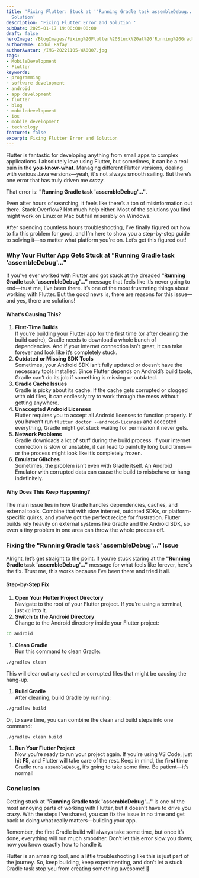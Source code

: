 ```yaml
---
title: 'Fixing Flutter: Stuck at ''Running Gradle task assembleDebug...'' – Quick
  Solution'
description: 'Fixing Flutter Error and Solution '
pubDate: 2025-01-17 19:00:00+00:00
draft: false
heroImage: /BlogImages/Fixing%20Flutter%20Stuck%20at%20'Running%20Gradle%20task%20assembleDebug...'%20–%20Quick%20Solution.webp
authorName: Abdul Rafay
authorAvatar: /IMG-20221105-WA0007.jpg
tags:
- MobileDevelopment
- Flutter
keywords:
- programming
- software development
- android
- app development
- flutter
- blog
- mobiledevelopment
- ios
- mobile development
- technology
featured: false
excerpt: Fixing Flutter Error and Solution
---
```

Flutter is fantastic for developing anything from small apps to complex applications. I absolutely love using Flutter, but sometimes, it can be a real pain in the **you-know-what**. Managing different Flutter versions, dealing with various Java versions—yeah, it's not always smooth sailing. But there’s one error that has truly driven me _crazy_.

That error is: **"Running Gradle task 'assembleDebug'..."**.

Even after hours of searching, it feels like there’s a ton of misinformation out there. Stack Overflow? Not much help either. Most of the solutions you find might work on Linux or Mac but fail miserably on Windows.

After spending countless hours troubleshooting, I’ve finally figured out how to fix this problem for good, and I’m here to show you a step-by-step guide to solving it—no matter what platform you're on. Let’s get this figured out!

### Why Your Flutter App Gets Stuck at "Running Gradle task 'assembleDebug'..."

If you've ever worked with Flutter and got stuck at the dreaded **"Running Gradle task 'assembleDebug'..."** message that feels like it’s never going to end—trust me, I’ve been there. It’s one of the most frustrating things about working with Flutter. But the good news is, there are reasons for this issue—and yes, there are solutions!

#### What’s Causing This?

1. **First-Time Builds**\
   If you’re building your Flutter app for the first time (or after clearing the build cache), Gradle needs to download a whole bunch of dependencies. And if your internet connection isn’t great, it can take forever and look like it’s completely stuck.
2. **Outdated or Missing SDK Tools**\
   Sometimes, your Android SDK isn’t fully updated or doesn’t have the necessary tools installed. Since Flutter depends on Android’s build tools, Gradle can’t do its job if something is missing or outdated.
3. **Gradle Cache Issues**\
   Gradle is picky about its cache. If the cache gets corrupted or clogged with old files, it can endlessly try to work through the mess without getting anywhere.
4. **Unaccepted Android Licenses**\
   Flutter requires you to accept all Android licenses to function properly. If you haven’t run `flutter doctor --android-licenses` and accepted everything, Gradle might get stuck waiting for permission it never gets.
5. **Network Problems**\
   Gradle downloads a lot of stuff during the build process. If your internet connection is slow or unstable, it can lead to painfully long build times—or the process might look like it’s completely frozen.
6. **Emulator Glitches**\
   Sometimes, the problem isn’t even with Gradle itself. An Android Emulator with corrupted data can cause the build to misbehave or hang indefinitely.

#### Why Does This Keep Happening?

The main issue lies in how Gradle handles dependencies, caches, and external tools. Combine that with slow internet, outdated SDKs, or platform-specific quirks, and you’ve got the perfect recipe for frustration. Flutter builds rely heavily on external systems like Gradle and the Android SDK, so even a tiny problem in one area can throw the whole process off.

### Fixing the "Running Gradle task 'assembleDebug'..." Issue

Alright, let’s get straight to the point. If you’re stuck staring at the **"Running Gradle task 'assembleDebug'..."** message for what feels like forever, here’s the fix. Trust me, this works because I’ve been there and tried it all.

#### Step-by-Step Fix

1. **Open Your Flutter Project Directory**\
   Navigate to the root of your Flutter project. If you’re using a terminal, just `cd` into it.
2. **Switch to the Android Directory**\
   Change to the Android directory inside your Flutter project:

```bash
cd android
```

1. **Clean Gradle**\
   Run this command to clean Gradle:

```bash
./gradlew clean
```

This will clear out any cached or corrupted files that might be causing the hang-up.

1. **Build Gradle**\
   After cleaning, build Gradle by running:

```bash
./gradlew build
```

Or, to save time, you can combine the clean and build steps into one command:

```bash
./gradlew clean build
```

1. **Run Your Flutter Project**\
   Now you’re ready to run your project again. If you’re using VS Code, just hit **F5**, and Flutter will take care of the rest. Keep in mind, the **first time** Gradle runs `assembleDebug`, it’s going to take some time. Be patient—it’s normal!

### Conclusion

Getting stuck at **"Running Gradle task 'assembleDebug'..."** is one of the most annoying parts of working with Flutter, but it doesn’t have to drive you crazy. With the steps I’ve shared, you can fix the issue in no time and get back to doing what really matters—building your app.

Remember, the first Gradle build will always take some time, but once it’s done, everything will run much smoother. Don’t let this error slow you down; now you know exactly how to handle it.

Flutter is an amazing tool, and a little troubleshooting like this is just part of the journey. So, keep building, keep experimenting, and don’t let a stuck Gradle task stop you from creating something awesome! 🚀
